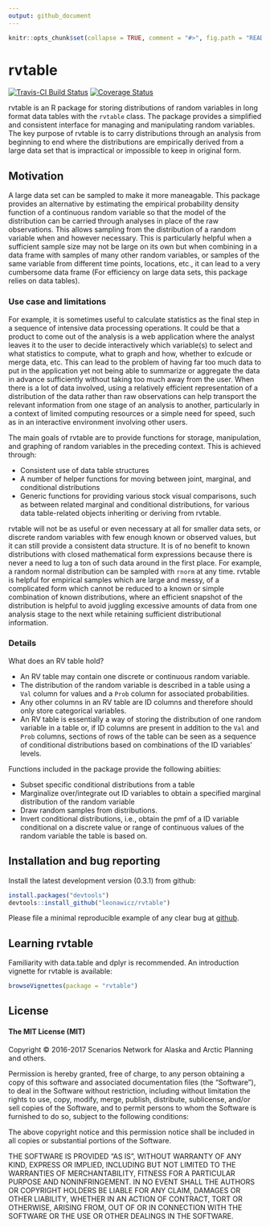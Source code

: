 ```yaml
---
output: github_document
---
```


<!-- README.md is generated from README.Rmd. Please edit that file -->

```r
knitr::opts_chunk$set(collapse = TRUE, comment = "#>", fig.path = "README-")
```

# rvtable

[![Travis-CI Build Status](https://travis-ci.org/leonawicz/rvtable.svg?branch=master)](https://travis-ci.org/leonawicz/rvtable)
[![Coverage Status](https://img.shields.io/codecov/c/github/leonawicz/rvtable/master.svg)](https://codecov.io/github/leonawicz/rvtable?branch=master)

rvtable is an R package for storing distributions of random variables in long format data tables with the `rvtable` class. The package provides a simplified and consistent interface for managing and manipulating random variables.
The key purpose of rvtable is to carry distributions through an analysis from beginning to end where the distributions are empirically derived from a large data set that is impractical or impossible to keep in original form.

## Motivation

A large data set can be sampled to make it more maneagable.
This package provides an alternative by estimating the empirical probability density function of a continuous random variable so that the model of the distribution can be carried through analyses in place of the raw observations.
This allows sampling from the distribution of a random variable when and however necessary.
This is particularly helpful when a sufficient sample size may not be large on its own but when combining in a data frame with samples of many other random variables, or samples of the same variable from different time points, locations, etc., it can lead to a very cumbersome data frame (For efficiency on large data sets, this package relies on data tables).

### Use case and limitations

For example, it is sometimes useful to calculate statistics as the final step in a sequence of intensive data processing operations.
It could be that a product to come out of the analysis is a web application where the analyst leaves it to the user to decide interactively which variable(s) to select and what statistics to compute, what to graph and how,
whether to exlcude or merge data, etc.
This can lead to the problem of having far too much data to put in the application yet not being able to summarize or aggregate the data in advance sufficiently without taking too much away from the user.
When there is a lot of data involved, using a relatively efficient representation of a distribution of the data rather than raw observations can help transport the relevant information from one stage of an analysis to another,
particularly in a context of limited computing resources or a simple need for speed, such as in an interactive environment involving other users.

The main goals of rvtable are to provide functions for storage, manipulation, and graphing of random variables in the preceding context. This is achieved through:

*   Consistent use of data table structures
*   A number of helper functions for moving between joint, marginal, and conditional distributions
*   Generic functions for providing various stock visual comparisons, such as between related marginal and conditional distributions, for various data table-related objects inheriting or deriving from rvtable.

rvtable will not be as useful or even necessary at all for smaller data sets, or discrete random variables with few enough known or observed values, but it can still provide a consistent data structure.
It is of no benefit to known distributions with closed mathematical form expressions because there is never a need to lug a ton of such data around in the first place.
For example, a random normal distribution can be sampled with `rnorm` at any time.
rvtable is helpful for empirical samples which are large and messy, of a complicated form which cannot be reduced to a known or simple combination of known distributions,
where an efficient snapshot of the distribution is helpful to avoid juggling excessive amounts of data from one analysis stage to the next while retaining sufficient distributional information.

### Details

What does an RV table hold?

*    An RV table may contain one discrete or continuous random variable.
*    The distribution of the random variable is described in a table using a `Val` column for values and a `Prob` column for associated probabilities.
*    Any other columns in an RV table are ID columns and therefore should only store categorical variables.
*    An RV table is essentially a way of storing the distribution of one random variable in a table or,
if ID columns are present in addition to the `Val` and `Prob` columns,
sections of rows of the table can be seen as a sequence of conditional distributions based on combinations of the ID variables' levels.

Functions included in the package provide the following abiities:

*    Subset specific conditional distributions from a table
*    Marginalize over/integrate out ID variables to obtain a specified marginal distribution of the random variable
*    Draw random samples from distributions.
*    Invert conditional distributions, i.e., obtain the pmf of a ID variable conditional on a discrete value or range of continuous values of the random variable the table is based on.


## Installation and bug reporting

Install the latest development version (0.3.1) from github:

```r
install.packages("devtools")
devtools::install_github("leonawicz/rvtable")
```

Please file a minimal reproducible example of any clear bug at [github](https://github.com/leonawicz/rvtable/issues).

## Learning rvtable

Familiarity with data.table and dplyr is recommended. An introduction vignette for rvtable is available:

``` r
browseVignettes(package = "rvtable")
```

## License

#### The MIT License (MIT)

Copyright © 2016-2017 Scenarios Network for Alaska and Arctic Planning and others.

Permission is hereby granted, free of charge, to any person
obtaining a copy of this software and associated documentation
files (the "Software"), to deal in the Software without
restriction, including without limitation the rights to use,
copy, modify, merge, publish, distribute, sublicense, and/or sell
copies of the Software, and to permit persons to whom the
Software is furnished to do so, subject to the following
conditions:

The above copyright notice and this permission notice shall be
included in all copies or substantial portions of the Software.

THE SOFTWARE IS PROVIDED "AS IS", WITHOUT WARRANTY OF ANY KIND,
EXPRESS OR IMPLIED, INCLUDING BUT NOT LIMITED TO THE WARRANTIES
OF MERCHANTABILITY, FITNESS FOR A PARTICULAR PURPOSE AND
NONINFRINGEMENT. IN NO EVENT SHALL THE AUTHORS OR COPYRIGHT
HOLDERS BE LIABLE FOR ANY CLAIM, DAMAGES OR OTHER LIABILITY,
WHETHER IN AN ACTION OF CONTRACT, TORT OR OTHERWISE, ARISING
FROM, OUT OF OR IN CONNECTION WITH THE SOFTWARE OR THE USE OR
OTHER DEALINGS IN THE SOFTWARE.
